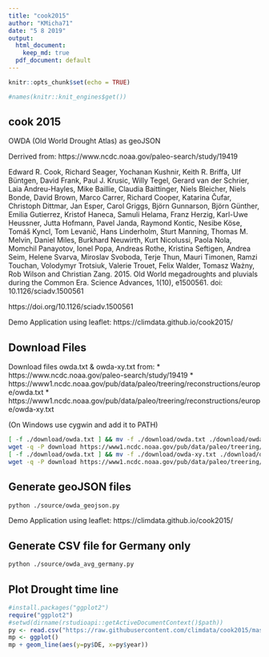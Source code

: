 ```yaml
---
title: "cook2015"
author: "KMicha71"
date: "5 8 2019"
output:
  html_document: 
    keep_md: true
  pdf_document: default
---
```


```r
knitr::opts_chunk$set(echo = TRUE)

#names(knitr::knit_engines$get())
```

## cook 2015


OWDA (Old World Drought Atlas) as geoJSON

Derrived from: https://www.ncdc.noaa.gov/paleo-search/study/19419

Edward R. Cook, Richard Seager, Yochanan Kushnir, Keith R. Briffa, Ulf Büntgen, David Frank, Paul J. Krusic, Willy Tegel, Gerard van der Schrier, Laia Andreu-Hayles, Mike Baillie, Claudia Baittinger, Niels Bleicher, Niels Bonde, David Brown, Marco Carrer, Richard Cooper, Katarina Čufar, Christoph Dittmar, Jan Esper, Carol Griggs, Björn Gunnarson, Björn Günther, Emilia Gutierrez, Kristof Haneca, Samuli Helama, Franz Herzig, Karl-Uwe Heussner, Jutta Hofmann, Pavel Janda, Raymond Kontic, Nesibe Köse, Tomáš Kyncl, Tom Levanič, Hans Linderholm, Sturt Manning, Thomas M. Melvin, Daniel Miles, Burkhard Neuwirth, Kurt Nicolussi, Paola Nola, Momchil Panayotov, Ionel Popa, Andreas Rothe, Kristina Seftigen, Andrea Seim, Helene Svarva, Miroslav Svoboda, Terje Thun, Mauri Timonen, Ramzi Touchan, Volodymyr Trotsiuk, Valerie Trouet, Felix Walder, Tomasz Ważny, Rob Wilson and Christian Zang. 2015. Old World megadroughts and pluvials during the Common Era. Science Advances, 1(10), e1500561. doi: 10.1126/sciadv.1500561

https://doi.org/10.1126/sciadv.1500561

Demo Application using leaflet: https://climdata.github.io/cook2015/

## Download Files

Download files owda.txt & owda-xy.txt from:
 * https://www.ncdc.noaa.gov/paleo-search/study/19419
  * https://www1.ncdc.noaa.gov/pub/data/paleo/treering/reconstructions/europe/owda.txt
  * https://www1.ncdc.noaa.gov/pub/data/paleo/treering/reconstructions/europe/owda-xy.txt
  
(On Windows use cygwin and add it to PATH)  

```sh
[ -f ./download/owda.txt ] && mv -f ./download/owda.txt ./download/owda.bck.txt
wget -q -P download https://www1.ncdc.noaa.gov/pub/data/paleo/treering/reconstructions/europe/owda.txt
[ -f ./download/owda.txt ] && mv -f ./download/owda-xy.txt ./download/owda-xy.bck.txt
wget -q -P download https://www1.ncdc.noaa.gov/pub/data/paleo/treering/reconstructions/europe/owda-xy.txt
```

## Generate geoJSON files

```sh
python ./source/owda_geojson.py
```
Demo Application using leaflet: https://climdata.github.io/cook2015/


## Generate CSV file for Germany only

```sh
python ./source/owda_avg_germany.py
```

## Plot Drought time line

```r
#install.packages("ggplot2")
require("ggplot2")
#setwd(dirname(rstudioapi::getActiveDocumentContext()$path))
py <- read.csv("https://raw.githubusercontent.com/climdata/cook2015/master/csv/cook_de.csv", sep=",")
mp <- ggplot()
mp + geom_line(aes(y=py$DE, x=py$year)) 
```



